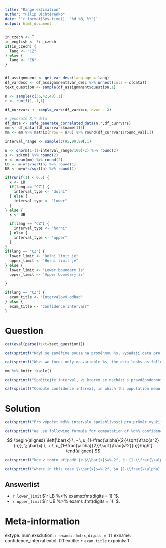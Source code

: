 ```yaml
---
title: "Range estimation"
author: "Filip Děchtěrenko"
date: '`r format(Sys.time(), "%d %B, %Y")`'
output: html_document
---
```


```r
in_czech <- T
in_english <- !in_czech
if(in_czech) {
  lang <- "CZ"
} else {
  lang <- "EN"
}
```

```r

```


```r

df_assignmnent <- get_var_desc(language = lang)
df_vardesc <- df_assignmnent$var_desc %>% unnest(cols = c(data))
text_question <- sample(df_assignmnent$question,1)

n <- sample(c(36,42,48),1)
r <- runif(1,-1,1)

df_currvars <- sample_vars(df_vardesc, nvar = 2)

# generate X,Y data
df_data <- safe_generate_correlated_data(n,r,df_currvars)
mm <- df_data[[df_currvars$name[1]]] 
mm <- mm %>% matrix(nrow = n/6) %>% round(df_currvars$round_val[1])

interval_range <- sample(c(95,90,99),1)

u <- qnorm(1-(1-interval_range/100)/2) %>% round(2)
s <- sd(mm) %>% round(2)
m <- mean(mm) %>% round(2)
LB <- m-u*s/sqrt(n) %>% round(1)
UB <- m+u*s/sqrt(n) %>% round(1)

if(runif(1) < 0.5) {
  x <- LB
  if(lang == "CZ") {
    interval_type <- "dolní"
  } else {
    interval_type <- "lower"
  }
} else {
  x <- UB
  
  if(lang == "CZ") {
    interval_type <- "horní"
  } else {
    interval_type <- "upper"
  }
}
if(lang == "CZ") {
  lower_limit <- "Dolní limit je"
  upper_limit <- "Horní limit je"
} else {
  lower_limit <- "Lower boundary is"
  upper_limit <- "Upper boundary is"
  
}

if(lang == "CZ") {
  exam_title <- "Intervalový odhad"
} else {
  exam_title <- "Confidence intervals"
}
```



Question
========
```r
cat(eval(parse(text=text_question)))
```

```r
cat(sprintf("Když se zaměříme pouze na proměnnou %s, vypadají data pro tento výběr data následovně:",  df_currvars$name[1]))
```

```r
cat(sprintf("When we focus only on variable %s, the data looks as follows:",  df_currvars$name[1]))
```

```r
mm %>% knitr::kable()
```

```r
cat(sprintf("Spočítejte interval, ve kterém se nachází s pravděpodobností %d%% průměr celé populace (konfidenční interval). Pro výsledek zadejte pouze %s hranici intervalu a zaokrouhlete na 1 desetinné místo.",  interval_range,interval_type))
```

```r
cat(sprintf("Compute confidence interval, in which the population mean lies with probability %d%% . Report just %s bound of the interval and round to 1 decimal place.",  interval_range,interval_type))

```


Solution
========

```r
cat(sprintf("Pro výpočet %d%% intervalu spolehlivosti pro průměr využijeme vzorce:",  interval_range))
```

```r
cat(sprintf("We use following formula for computation of %d%% confidence interval for the mean:",  interval_range))

```


$$ 
\begin{aligned}
\left[\bar{x} \, - \, u_{1-\frac{\alpha}{2}}\sqrt{\frac{s^2}{n}}, \; 
  \bar{x} \, + \, u_{1-\frac{\alpha}{2}}\sqrt{\frac{s^2}{n}}\right] 
\end{aligned}
$$


```r
cat(sprintf("kde v tomto případě je $\\bar{x}$=%.2f, $u_{1-\\frac{\\alpha}{2}}$=%.2f, n = %d a s = %.2f. Interval tedy je ve tvaru %s",  m, u, n, s,sprintf("[%.1f,%.1f]", LB, UB)))
```

```r
cat(sprintf("where in this case $\\bar{x}$=%.2f, $u_{1-\\frac{\\alpha}{2}}$=%.2f, n = %d and s = %.2f. Confidence interval is in form of %s",  m, u, n, s,sprintf("[%.1f,%.1f]", LB, UB)))

```


Answerlist
----------
* `r lower_limit` $`r LB %>% exams::fmt(digits = 1)   `$.
* `r upper_limit` $`r UB %>% exams::fmt(digits = 1)   `$.

Meta-information
================
extype: num
exsolution: `r exams::fmt(x,digits = 1)`
exname: confidence_interval
extol: 0.1
extitle: `r exam_title`
expoints: 1
